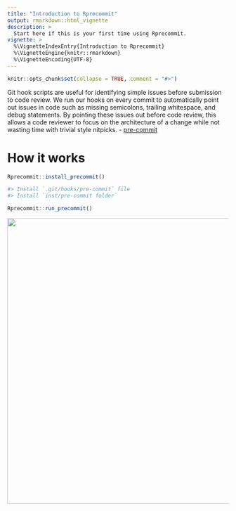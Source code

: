 ---
title: "Introduction to Rprecommit"
output: rmarkdown::html_vignette
description: >
  Start here if this is your first time using Rprecommit.
vignette: >
  %\VignetteIndexEntry{Introduction to Rprecommit}
  %\VignetteEngine{knitr::rmarkdown}
  %\VignetteEncoding{UTF-8}
---

```{r echo = FALSE, message = FALSE}
knitr::opts_chunk$set(collapse = TRUE, comment = "#>")
```


Git hook scripts are useful for identifying simple issues before submission to code review. We run our hooks on every commit to automatically point out issues in code such as missing semicolons, trailing whitespace, and debug statements. By pointing these issues out before code review, this allows a code reviewer to focus on the architecture of a change while not wasting time with trivial style nitpicks. - [pre-commit](https://pre-commit.com/)



# How it works

```{r eval = FALSE}
Rprecommit::install_precommit()

#> Install `.git/hooks/pre-commit` file
#> Install `inst/pre-commit folder`
```


```{r eval = FALSE}
Rprecommit::run_precommit()
```


 ![](../man/figures/list_hooks.png){width=650px}
